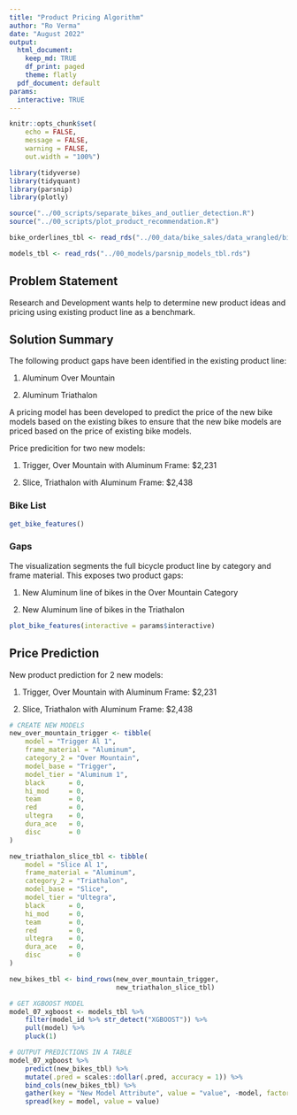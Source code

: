 ```yaml
---
title: "Product Pricing Algorithm"
author: "Ro Verma"
date: "August 2022"
output:
  html_document:
    keep_md: TRUE
    df_print: paged
    theme: flatly
  pdf_document: default
params:
  interactive: TRUE
---
```


```r
knitr::opts_chunk$set(
    echo = FALSE,
    message = FALSE,
    warning = FALSE,
    out.width = "100%")
```

```r
library(tidyverse)
library(tidyquant)
library(parsnip)
library(plotly)
```

```r
source("../00_scripts/separate_bikes_and_outlier_detection.R")
source("../00_scripts/plot_product_recommendation.R")
```

```r
bike_orderlines_tbl <- read_rds("../00_data/bike_sales/data_wrangled/bike_orderlines.rds")
```

```r
models_tbl <- read_rds("../00_models/parsnip_models_tbl.rds")
```

## Problem Statement

Research and Development wants help to determine new product ideas and pricing using existing product line as a benchmark.

## Solution Summary

The following product gaps have been identified in the existing product line:

1.  Aluminum Over Mountain

2.  Aluminum Triathalon

A pricing model has been developed to predict the price of the new bike models based on the existing bikes to ensure that the new bike models are priced based on the price of existing bike models.

Price predicition for two new models:

1.  Trigger, Over Mountain with Aluminum Frame: \$2,231

2.  Slice, Triathalon with Aluminum Frame: \$2,438

### Bike List


```r
get_bike_features()
```

### Gaps

The visualization segments the full bicycle product line by category and frame material. This exposes two product gaps:

1.  New Aluminum line of bikes in the Over Mountain Category

2.  New Aluminum line of bikes in the Triathalon

```r
plot_bike_features(interactive = params$interactive)
```

\newpage

## Price Prediction

New product prediction for 2 new models:

1.  Trigger, Over Mountain with Aluminum Frame: \$2,231

2.  Slice, Triathalon with Aluminum Frame: \$2,438

```r
# CREATE NEW MODELS
new_over_mountain_trigger <- tibble(
    model = "Trigger Al 1",
    frame_material = "Aluminum",
    category_2 = "Over Mountain",
    model_base = "Trigger",
    model_tier = "Aluminum 1",
    black      = 0,
    hi_mod     = 0,
    team       = 0,
    red        = 0,
    ultegra    = 0,
    dura_ace   = 0,
    disc       = 0
) 

new_triathalon_slice_tbl <- tibble(
    model = "Slice Al 1",
    frame_material = "Aluminum",
    category_2 = "Triathalon",
    model_base = "Slice",
    model_tier = "Ultegra",
    black      = 0,
    hi_mod     = 0,
    team       = 0,
    red        = 0,
    ultegra    = 0,
    dura_ace   = 0,
    disc       = 0
) 

new_bikes_tbl <- bind_rows(new_over_mountain_trigger, 
                           new_triathalon_slice_tbl)
```

```r
# GET XGBOOST MODEL
model_07_xgboost <- models_tbl %>%
    filter(model_id %>% str_detect("XGBOOST")) %>%
    pull(model) %>%
    pluck(1)
```

```r
# OUTPUT PREDICTIONS IN A TABLE
model_07_xgboost %>%
    predict(new_bikes_tbl) %>%
    mutate(.pred = scales::dollar(.pred, accuracy = 1)) %>%
    bind_cols(new_bikes_tbl) %>%
    gather(key = "New Model Attribute", value = "value", -model, factor_key = T ) %>%
    spread(key = model, value = value)
```
